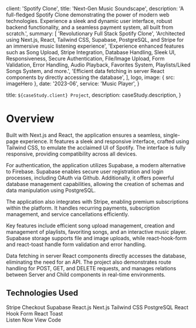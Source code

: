 

  client: 'Spotify Clone',
  title: 'Next-Gen Music Soundscape',
  description:
    'A full-fledged Spotify Clone demonstrating the power of modern web technologies. Experience a sleek and dynamic user interface, robust backend functionality, and a seamless payment system, all built from scratch.',
  summary: [
    'Revolutionary Full Stack Spotify Clone',
    'Architected using Next.js, React, Tailwind CSS, Supabase, PostgreSQL, and Stripe for an immersive music listening experience',
    'Experience enhanced features such as Song Upload, Stripe Integration, Database Handling, Sleek UI, Responsiveness, Secure Authentication, File/Image Upload, Form Validation, Error Handling, Audio Playback, Favorites System, Playlists/Liked Songs System, and more.',
    'Efficient data fetching in server React components by directly accessing the database',
  ],
  logo,
  image: { src: imageHero },
  date: '2023-06',
  service: 'Music Player',
}

  title: `${caseStudy.client} Project`,
  description: caseStudy.description,
}

<h1 className="text-3xl font-bold">Overview</h1>

<p className="py-6 text-lg">
  Built with Next.js and React, the application ensures a seamless, single-page
  experience. It features a sleek and responsive interface, crafted using
  Tailwind CSS, to emulate the acclaimed UI of Spotify. The interface is fully
  responsive, providing compatibility across all devices.
</p>
<p className="pb-6 text-lg">
  For authentication, the application utilizes Supabase, a modern alternative to
  Firebase. Supabase enables secure user registration and login processes,
  including OAuth via Github. Additionally, it offers powerful database
  management capabilities, allowing the creation of schemas and data
  manipulation using PostgreSQL.
</p>
<p className="pb-6 text-lg">
  The application also integrates with Stripe, enabling premium subscriptions
  within the platform. It handles recurring payments, subscription management,
  and service cancellations efficiently.
</p>
<p className="pb-6 text-lg">
  Key features include efficient song upload management, creation and management
  of playlists, favoriting songs, and an interactive music player. Supabase
  storage supports file and image uploads, while react-hook-form and react-toast
  handle form validation and error handling.
</p>
<p className="pb-6 text-lg">
  Data fetching in server React components directly accesses the database,
  eliminating the need for an API. The project also demonstrates route handling
  for POST, GET, and DELETE requests, and manages relations between Server and
  Child components in real-time environments.
</p>

<h2 className="pt-6 text-2xl font-bold">Technologies Used</h2>

<TagList>
  <TagListItem>Stripe Checkout</TagListItem>
  <TagListItem>Supabase</TagListItem>
  <TagListItem>React.js</TagListItem>
  <TagListItem>Next.js</TagListItem>
  <TagListItem>Tailwind CSS</TagListItem>
  <TagListItem>PostgreSQL</TagListItem>
  <TagListItem>React Hook Form</TagListItem>
  <TagListItem>React Toast</TagListItem>
</TagList>

<div className="flex flex-col items-center">
  <Link
    target="_blank"
    rel="noopener noreferrer"
    href="https://spotify-sigma-six.vercel.app/"
    className="mt-5 w-5/6 rounded-full bg-blue py-2 text-center font-semibold text-white transition hover:bg-cyan md:w-3/6"
  >
    Listen Now
  </Link>
  <Link
    target="_blank"
    rel="noopener noreferrer"
    href="https://github.com/mrwebwork/spotify"
    className="mt-5 w-5/6 rounded-full bg-blue py-2 text-center font-semibold text-white transition hover:bg-cyan md:w-3/6"
  >
    View Code
  </Link>
</div>
